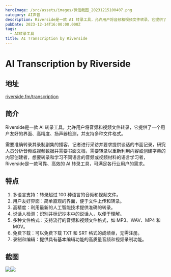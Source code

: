 ```yaml
---
heroImage: /src/assets/images/微信截图_20231215100407.png
category: AI声音
description: Riverside是一款 AI 转录工具，允许用户将音频和视频文件转录，它提供了一个用户友好的界面、高精度、扬声器检测，并支持多种文件格式。
pubDate: 2023-12-14T16:00:00.000Z
tags:
  - AI转录工具
title: AI Transcription by Riverside
---
```


# AI Transcription by Riverside

## 地址

[riverside.fm/transcription](https://riverside.fm/transcription)

## 简介

Riverside是一款 AI 转录工具，允许用户将音频和视频文件转录，它提供了一个用户友好的界面、高精度、扬声器检测，并支持多种文件格式。

需要准确转录其录制剧集的播客，记者进行采访并要求提供谈话的书面记录，研究人员分析音频或视频数据并需要书面文档，需要转录以重新利用内容或创建字幕的内容创建者，想要转录和学习不同语言的音频或视频材料的语言学习者，Riverside是一款可靠、高效的 AI 转录工具，可满足各行业用户的需求。

## 特点

1. 多语言支持：转录超过 100 种语言的音频和视频文件。
2. 用户友好界面：简单直观的界面，便于文件上传和转录。
3. 高精度：利用最新的人工智能技术提供准确的转录。
4. 说话人检测：识别并标记抄本中的说话人，以便于理解。
5. 多种文件格式：支持流行的音频和视频文件格式，如 MP3、WAV、MP4 和 MOV。
6. 免费下载：可以免费下载 TXT 和 SRT 格式的成绩单，无需注册。
7. 录制和编辑：提供具有基本编辑功能的高质量音频和视频录制功能。

## 截图

![](/src/assets/images/微信截图_20231215100407.png)![](/src/assets/images/微信截图_20231215100457.png)
